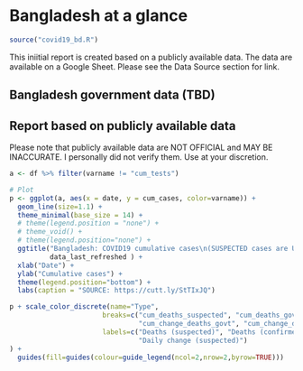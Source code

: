 
# Bangladesh at a glance {#bangladesh}

```r
source("covid19_bd.R")
```

This iniitial report is created based on a publicly available data. The data are available on a Google Sheet. Please see the Data Source section for link. 


## Bangladesh government data (TBD)

## Report based on publicly available data

Please note that publicly available data are NOT OFFICIAL and MAY BE INACCURATE. I personally did not verify them. Use at your discretion.


```r
a <- df %>% filter(varname != "cum_tests")

# Plot
p <- ggplot(a, aes(x = date, y = cum_cases, color=varname)) +
  geom_line(size=1.1) +
  theme_minimal(base_size = 14) +
  # theme(legend.position = "none") +
  # theme_void() +
  # theme(legend.position="none") +
  ggtitle("Bangladesh: COVID19 cumulative cases\n(SUSPECTED cases are UNOFFICIAL)",
          data_last_refreshed ) +
  xlab("Date") +
  ylab("Cumulative cases") +
  theme(legend.position="bottom") +
  labs(caption = "SOURCE: https://cutt.ly/StTIxJQ")

p + scale_color_discrete(name="Type",
                       breaks=c("cum_deaths_suspected", "cum_deaths_govt",
                                "cum_change_deaths_govt", "cum_change_deaths_susp"),
                       labels=c("Deaths (suspected)", "Deaths (confirmed)", "Daily change (confirmed)",
                                "Daily change (suspected)")
) +
  guides(fill=guides(colour=guide_legend(ncol=2,nrow=2,byrow=TRUE)))

```
